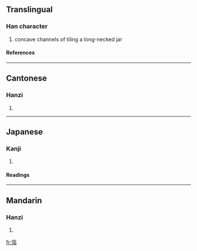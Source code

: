==Translingual==
===Han character===
{{Han char|rn=98|rad=瓦|as=05|sn=10|four=8121<sub>7</sub>|canj=人戈一女弓 (OIMVN)}}
# concave channels of tiling a long-necked jar
====References====
{{Han ref|kx=0748.230|dkj=21471|dj=1157.140|hdz=21423.140|uh=74F4|ud=29940|bh=D2BE|bd=53950}}

----
==Cantonese==
===Hanzi===
{{yue-hanzi|jyut=|y=ling4}}
# {{defn|Cantonese}}

----
==Japanese==
===Kanji===
{{ja-kanji|grade=|rs=瓦05}}
# {{defn|Japanese}} 
====Readings====
{{ja-readings|on=[[りい]] (rii), [[りょう]] (ryō)|kun=[[かめ]] (kame)|nanori=}}

----
==Mandarin==
===Hanzi===
{{cmn-hanzi|pin=[[líng]] (ling2)|wg=ling<sup>2</sup>}}
# {{defn|Mandarin}}

[[fr:瓴]]